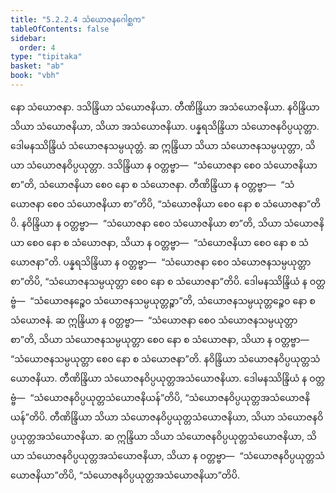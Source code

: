 ```yaml
---
title: "5.2.2.4 သံယောဇနဂေါစ္ဆက"
tableOfContents: false
sidebar:
  order: 4
type: "tipitaka"
basket: "ab"
book: "vbh"
---
```



<DynamicBreadcrumb />

<Paragraph number="916" book="vbh">
နော သံယောဇနာ. ဒသိန္ဒြိယာ သံယောဇနိယာ. တီဏိန္ဒြိယာ အသံယောဇနိယာ. နဝိန္ဒြိယာ သိယာ သံယောဇနိယာ, သိယာ အသံယောဇနိယာ. ပန္နရသိန္ဒြိယာ သံယောဇနဝိပ္ပယုတ္တာ. ဒေါမနဿိန္ဒြိယံ သံယောဇနသမ္ပယုတ္တံ. ဆ ဣန္ဒြိယာ သိယာ သံယောဇနသမ္ပယုတ္တာ, သိယာ သံယောဇနဝိပ္ပယုတ္တာ. ဒသိန္ဒြိယာ န ဝတ္တဗ္ဗာ—  “သံယောဇနာ စေဝ သံယောဇနိယာ စာ”တိ, သံယောဇနိယာ စေဝ နော စ သံယောဇနာ. တီဏိန္ဒြိယာ န ဝတ္တဗ္ဗာ—  “သံယောဇနာ စေဝ သံယောဇနိယာ စာ”တိပိ, “သံယောဇနိယာ စေဝ နော စ သံယောဇနာ”တိပိ. နဝိန္ဒြိယာ န ဝတ္တဗ္ဗာ—  “သံယောဇနာ စေဝ သံယောဇနိယာ စာ”တိ, သိယာ သံယောဇနိယာ စေဝ နော စ သံယောဇနာ, သိယာ န ဝတ္တဗ္ဗာ—  “သံယောဇနိယာ စေဝ နော စ သံယောဇနာ”တိ.
</Paragraph>

<Paragraph number="917" book="vbh">
ပန္နရသိန္ဒြိယာ န ဝတ္တဗ္ဗာ—  “သံယောဇနာ စေဝ သံယောဇနသမ္ပယုတ္တာ စာ”တိပိ, “သံယောဇနသမ္ပယုတ္တာ စေဝ နော စ သံယောဇနာ”တိပိ. ဒေါမနဿိန္ဒြိယံ န ဝတ္တဗ္ဗံ—  “သံယောဇနဉ္စေဝ သံယောဇနသမ္ပယုတ္တဉ္စာ”တိ, သံယောဇနသမ္ပယုတ္တဉ္စေဝ နော စ သံယောဇနံ. ဆ ဣန္ဒြိယာ န ဝတ္တဗ္ဗာ—  “သံယောဇနာ စေဝ သံယောဇနသမ္ပယုတ္တာ စာ”တိ, သိယာ သံယောဇနသမ္ပယုတ္တာ စေဝ နော စ သံယောဇနာ, သိယာ န ဝတ္တဗ္ဗာ—  “သံယောဇနသမ္ပယုတ္တာ စေဝ နော စ သံယောဇနာ”တိ.
</Paragraph>

<Paragraph number="918" book="vbh">
နဝိန္ဒြိယာ သံယောဇနဝိပ္ပယုတ္တသံယောဇနိယာ. တီဏိန္ဒြိယာ သံယောဇနဝိပ္ပယုတ္တအသံယောဇနိယာ. ဒေါမနဿိန္ဒြိယံ န ဝတ္တဗ္ဗံ—  “သံယောဇနဝိပ္ပယုတ္တသံယောဇနိယန်”တိပိ, “သံယောဇနဝိပ္ပယုတ္တအသံယောဇနိယန်”တိပိ. တီဏိန္ဒြိယာ သိယာ သံယောဇနဝိပ္ပယုတ္တသံယောဇနိယာ, သိယာ သံယောဇနဝိပ္ပယုတ္တအသံယောဇနိယာ. ဆ ဣန္ဒြိယာ သိယာ သံယောဇနဝိပ္ပယုတ္တသံယောဇနိယာ, သိယာ သံယောဇနဝိပ္ပယုတ္တအသံယောဇနိယာ, သိယာ န ဝတ္တဗ္ဗာ—  “သံယောဇနဝိပ္ပယုတ္တသံယောဇနိယာ”တိပိ, “သံယောဇနဝိပ္ပယုတ္တအသံယောဇနိယာ”တိပိ.
</Paragraph>